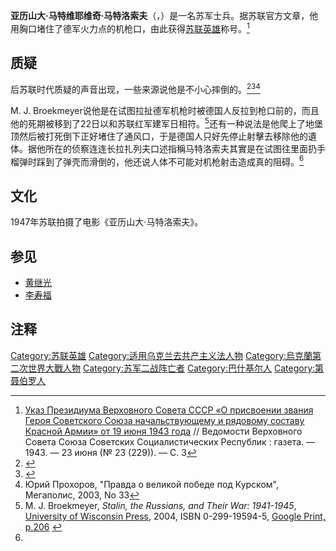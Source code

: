 '''亚历山大·马特维耶维奇·马特洛索夫'''（{{lang-ru|Алекса́ндр Матве́евич Матро́сов}}，{{bd|1924年|2月5日|1943年|2月22日或27日|}}）是一名苏军士兵。据苏联官方文章，他用胸口堵住了德军火力点的机枪口，由此获得[[苏联英雄|苏联英雄]]称号。<ref>[https://sun.tsu.ru/mminfo/2020/000462771/1943/1943_023.pdf Указ Президиума Верховного Совета СССР «О присвоении звания Героя Советского Союза начальствующему и рядовому составу Красной Армии» от 19 июня 1943 года] {{Wayback|url=https://sun.tsu.ru/mminfo/2020/000462771/1943/1943_023.pdf |date=20211204184701 }} // Ведомости Верховного Совета Союза Советских Социалистических Республик : газета. — 1943. — 23 июня (№ 23 (229)). — С. 3</ref>

==质疑==
后苏联时代质疑的声音出现，一些来源说他是不小心摔倒的。<ref>{{cite web
 |url         = http://www.pulter.ru/docs/Alexander_Matrosov/Alexander_Matrosov
 |title       = «Александр Матросов. Правда о подвиге» — Россия, 2008
 |archiveurl  = https://www.webcitation.org/65NafhnGa?url=http://www.pulter.ru/docs/Alexander_Matrosov/Alexander_Matrosov
 |archivedate = 2012-02-11
 |deadurl     = yes
 |accessdate  = 2014-02-12
}}</ref><ref name="#1">{{cite web
 |url         = http://www.novayagazeta.ru/data/2001/31/38.html
 |title       = Когда мы вернулись с войны
 |publisher   = [[Новая_газета|Новая газета]]
 |author      = Лазарь Ильич Лазарев
 |date        = 2001-05-07
 |accessdate  = 2010-05-14
 |archiveurl  = https://www.webcitation.org/65NaioAD5?url=http://www.novayagazeta.ru/society/13594.html
 |archivedate = 2012-02-11
 |deadurl     = yes
}}</ref><ref>Юрий Прохоров, "Правда о великой победе под Курском", Мегаполис, 2003, No 33 </ref>

M. J. Broekmeyer说他是在试图拉扯德军机枪时被德国人反拉到枪口前的，而且他的死期被移到了22日以和苏联红军建军日相符。<ref>M. J. Broekmeyer, ''Stalin, the Russians, and Their War: 1941-1945'', [[University_of_Wisconsin_Press|University of Wisconsin Press]], 2004, ISBN 0-299-19594-5, [http://books.google.com/books?id=PGANqVNdjKQC&pg=PA206&dq=propaganda+Fortress+Brest+1941&as_brr=3&sig=5n9DhzqwSWVoydiZYyz7oSHf_Tc Google Print, p.206] {{Wayback|url=http://books.google.com/books?id=PGANqVNdjKQC&pg=PA206&dq=propaganda+Fortress+Brest+1941&as_brr=3&sig=5n9DhzqwSWVoydiZYyz7oSHf_Tc |date=20121114151607 }}</ref>还有一种说法是他爬上了地堡顶然后被打死倒下正好堵住了通风口，于是德国人只好先停止射擊去移除他的遺体。据他所在的侦察连连长拉扎列夫口述指稱马特洛索夫其實是在试图往里面扔手榴弹时踩到了弹壳而滑倒的，他还说人体不可能对机枪射击造成真的阻碍。<ref name="#1"/>

==文化==
1947年苏联拍摄了电影《亚历山大·马特洛索夫》。
==参见==
*[[黄继光|黄继光]]
*[[李寿福|李寿福]]

==注释==
<references/>

{{Authority control}}
[[Category:苏联英雄|Category:苏联英雄]]
[[Category:适用乌克兰去共产主义法人物|Category:适用乌克兰去共产主义法人物]]
[[Category:烏克蘭第二次世界大戰人物|Category:烏克蘭第二次世界大戰人物]]
[[Category:苏军二战阵亡者|Category:苏军二战阵亡者]]
[[Category:巴什基尔人|Category:巴什基尔人]]
[[Category:第聂伯罗人|Category:第聂伯罗人]]